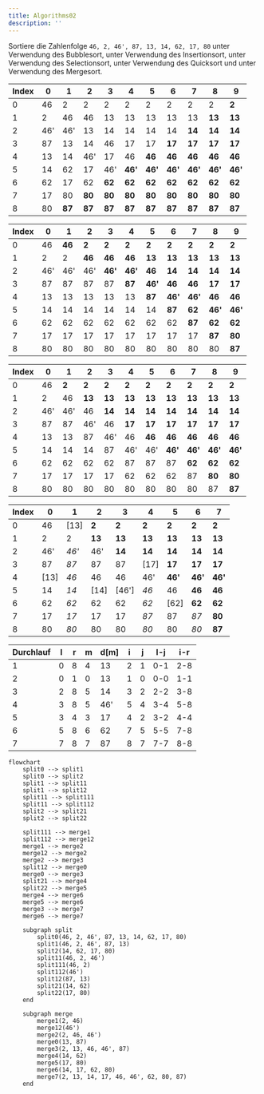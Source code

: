 ```yaml
---
title: Algorithms02
description: ''
---
```



Sortiere die Zahlenfolge `46, 2, 46', 87, 13, 14, 62, 17, 80` unter Verwendung
des Bubblesort, unter Verwendung des Insertionsort, unter Verwendung des
Selectionsort, unter Verwendung des Quicksort und unter Verwendung des
Mergesort.

 <Tabs>
  <TabItem value="a" label="-" default>

  </TabItem>
  <TabItem value="b" label="Bubblesort">

| Index | 0   | 1      | 2      | 3      | 4       | 5       | 6       | 7       | 8       | 9       |
| ----- | --- | ------ | ------ | ------ | ------- | ------- | ------- | ------- | ------- | ------- |
| 0     | 46  | 2      | 2      | 2      | 2       | 2       | 2       | 2       | 2       | **2**   |
| 1     | 2   | 46     | 46     | 13     | 13      | 13      | 13      | 13      | **13**  | **13**  |
| 2     | 46' | 46'    | 13     | 14     | 14      | 14      | 14      | **14**  | **14**  | **14**  |
| 3     | 87  | 13     | 14     | 46     | 17      | 17      | **17**  | **17**  | **17**  | **17**  |
| 4     | 13  | 14     | 46'    | 17     | 46      | **46**  | **46**  | **46**  | **46**  | **46**  |
| 5     | 14  | 62     | 17     | 46'    | **46'** | **46'** | **46'** | **46'** | **46'** | **46'** |
| 6     | 62  | 17     | 62     | **62** | **62**  | **62**  | **62**  | **62**  | **62**  | **62**  |
| 7     | 17  | 80     | **80** | **80** | **80**  | **80**  | **80**  | **80**  | **80**  | **80**  |
| 8     | 80  | **87** | **87** | **87** | **87**  | **87**  | **87**  | **87**  | **87**  | **87**  |

  </TabItem>
  <TabItem value="c" label="Insertionsort">

| Index | 0   | 1      | 2      | 3       | 4       | 5       | 6       | 7       | 8       | 9       |
| ----- | --- | ------ | ------ | ------- | ------- | ------- | ------- | ------- | ------- | ------- |
| 0     | 46  | **46** | **2**  | **2**   | **2**   | **2**   | **2**   | **2**   | **2**   | **2**   |
| 1     | 2   | 2      | **46** | **46**  | **46**  | **13**  | **13**  | **13**  | **13**  | **13**  |
| 2     | 46' | 46'    | 46'    | **46'** | **46'** | **46**  | **14**  | **14**  | **14**  | **14**  |
| 3     | 87  | 87     | 87     | 87      | **87**  | **46'** | **46**  | **46**  | **17**  | **17**  |
| 4     | 13  | 13     | 13     | 13      | 13      | **87**  | **46'** | **46'** | **46**  | **46**  |
| 5     | 14  | 14     | 14     | 14      | 14      | 14      | **87**  | **62**  | **46'** | **46'** |
| 6     | 62  | 62     | 62     | 62      | 62      | 62      | 62      | **87**  | **62**  | **62**  |
| 7     | 17  | 17     | 17     | 17      | 17      | 17      | 17      | 17      | **87**  | **80**  |
| 8     | 80  | 80     | 80     | 80      | 80      | 80      | 80      | 80      | 80      | **87**  |

  </TabItem>
  <TabItem value="d" label="Selectionsort">

| Index | 0   | 1     | 2      | 3      | 4      | 5      | 6       | 7       | 8       | 9       |
| ----- | --- | ----- | ------ | ------ | ------ | ------ | ------- | ------- | ------- | ------- |
| 0     | 46  | **2** | **2**  | **2**  | **2**  | **2**  | **2**   | **2**   | **2**   | **2**   |
| 1     | 2   | 46    | **13** | **13** | **13** | **13** | **13**  | **13**  | **13**  | **13**  |
| 2     | 46' | 46'   | 46     | **14** | **14** | **14** | **14**  | **14**  | **14**  | **14**  |
| 3     | 87  | 87    | 46'    | 46     | **17** | **17** | **17**  | **17**  | **17**  | **17**  |
| 4     | 13  | 13    | 87     | 46'    | 46     | **46** | **46**  | **46**  | **46**  | **46**  |
| 5     | 14  | 14    | 14     | 87     | 46'    | 46'    | **46'** | **46'** | **46'** | **46'** |
| 6     | 62  | 62    | 62     | 62     | 87     | 87     | 87      | **62**  | **62**  | **62**  |
| 7     | 17  | 17    | 17     | 17     | 62     | 62     | 62      | 87      | **80**  | **80**  |
| 8     | 80  | 80    | 80     | 80     | 80     | 80     | 80      | 80      | 87      | **87**  |

  </TabItem>
  <TabItem value="e" label="Quicksort">

| Index | 0    | 1     | 2      | 3      | 4      | 5       | 6       | 7       |
| ----- | ---- | ----- | ------ | ------ | ------ | ------- | ------- | ------- |
| 0     | 46   | [13]  | **2**  | **2**  | **2**  | **2**   | **2**   | **2**   |
| 1     | 2    | 2     | **13** | **13** | **13** | **13**  | **13**  | **13**  |
| 2     | 46'  | _46'_ | 46'    | **14** | **14** | **14**  | **14**  | **14**  |
| 3     | 87   | _87_  | 87     | 87     | [17]   | **17**  | **17**  | **17**  |
| 4     | [13] | _46_  | 46     | 46     | 46'    | **46'** | **46'** | **46'** |
| 5     | 14   | _14_  | [14]   | [46']  | _46_   | 46      | **46**  | **46**  |
| 6     | 62   | _62_  | 62     | 62     | _62_   | [62]    | **62**  | **62**  |
| 7     | 17   | _17_  | 17     | 17     | _87_   | 87      | _87_    | **80**  |
| 8     | 80   | _80_  | 80     | 80     | _80_   | 80      | _80_    | **87**  |

| Durchlauf | l   | r   | m   | d[m] | i   | j   | l-j | i-r |
| --------- | --- | --- | --- | ---- | --- | --- | --- | --- |
| 1         | 0   | 8   | 4   | 13   | 2   | 1   | 0-1 | 2-8 |
| 2         | 0   | 1   | 0   | 13   | 1   | 0   | 0-0 | 1-1 |
| 3         | 2   | 8   | 5   | 14   | 3   | 2   | 2-2 | 3-8 |
| 4         | 3   | 8   | 5   | 46'  | 5   | 4   | 3-4 | 5-8 |
| 5         | 3   | 4   | 3   | 17   | 4   | 2   | 3-2 | 4-4 |
| 6         | 5   | 8   | 6   | 62   | 7   | 5   | 5-5 | 7-8 |
| 7         | 7   | 8   | 7   | 87   | 8   | 7   | 7-7 | 8-8 |

  </TabItem>
  <TabItem value="f" label="Mergesort">

```mermaid
flowchart
    split0 --> split1
    split0 --> split2
    split1 --> split11
    split1 --> split12
    split11 --> split111
    split11 --> split112
    split2 --> split21
    split2 --> split22

    split111 --> merge1
    split112 --> merge12
    merge1 --> merge2
    merge12 --> merge2
    merge2 --> merge3
    split12 --> merge0
    merge0 --> merge3
    split21 --> merge4
    split22 --> merge5
    merge4 --> merge6
    merge5 --> merge6
    merge3 --> merge7
    merge6 --> merge7

    subgraph split
        split0(46, 2, 46', 87, 13, 14, 62, 17, 80)
        split1(46, 2, 46', 87, 13)
        split2(14, 62, 17, 80)
        split11(46, 2, 46')
        split111(46, 2)
        split112(46')
        split12(87, 13)
        split21(14, 62)
        split22(17, 80)
    end

    subgraph merge
        merge1(2, 46)
        merge12(46')
        merge2(2, 46, 46')
        merge0(13, 87)
        merge3(2, 13, 46, 46', 87)
        merge4(14, 62)
        merge5(17, 80)
        merge6(14, 17, 62, 80)
        merge7(2, 13, 14, 17, 46, 46', 62, 80, 87)
    end
```

  </TabItem>
</Tabs>
